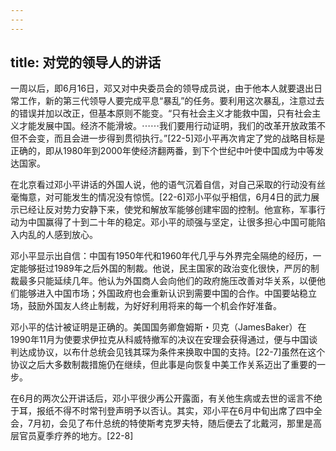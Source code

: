 ```yaml
---
---
---
```

title: 对党的领导人的讲话
---



一周以后，即6月16日，邓又对中央委员会的领导成员说，由于他本人就要退出日常工作，新的第三代领导人要完成平息“暴乱”的任务。要利用这次暴乱，注意过去的错误并加以改正，但基本原则不能变。“只有社会主义才能救中国，只有社会主义才能发展中国。经济不能滑坡。⋯⋯我们要用行动证明，我们的改革开放政策不但不会变，而且会进一步得到贯彻执行。”[22-5]邓小平再次肯定了党的战略目标是正确的，即从1980年到2000年使经济翻两番，到下个世纪中叶使中国成为中等发达国家。

在北京看过邓小平讲话的外国人说，他的语气沉着自信，对自己采取的行动没有丝毫悔意，对可能发生的情况没有惊慌。[22-6]邓小平似乎相信，6月4日的武力展示已经让反对势力安静下来，使党和解放军能够创建牢固的控制。他宣称，军事行动为中国赢得了十到二十年的稳定。邓小平的顽强与坚定，让很多担心中国可能陷入内乱的人感到放心。

邓小平显示出自信：中国有1950年代和1960年代几乎与外界完全隔绝的经历，一定能够挺过1989年之后外国的制裁。他说，民主国家的政治变化很快，严厉的制裁最多只能延续几年。他认为外国商人会向他们的政府施压改善对华关系，以便他们能够进入中国市场；外国政府也会重新认识到需要中国的合作。中国要站稳立场，鼓励外国友人终止制裁，为好好利用将来的每一个机会作好准备。

邓小平的估计被证明是正确的。美国国务卿詹姆斯・贝克（JamesBaker）在1990年11月为使要求伊拉克从科威特撤军的决议在安理会获得通过，便与中国谈判达成协议，以布什总统会见钱其琛为条件来换取中国的支持。[22-7]虽然在这个协议之后大多数制裁措施仍在继续，但此事是向恢复中美工作关系迈出了重要的一步。

在6月的两次公开讲话后，邓小平很少再公开露面，有关他生病或去世的谣言不绝于耳，报纸不得不时常刊登声明予以否认。其实，邓小平在6月中旬出席了四中全会，7月初，会见了布什总统的特使斯考克罗夫特，随后便去了北戴河，那里是高层官员夏季疗养的地方。[22-8]